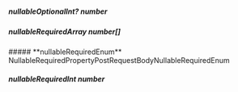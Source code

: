 
##### **nullableOptionalInt?** number

##### **nullableRequiredArray** *number*[]

<Collapsible>
    ##### **nullableRequiredEnum** NullableRequiredPropertyPostRequestBodyNullableRequiredEnum
    <Collapsible.Break/>
    <NullableRequiredPropertyPostRequestBodyNullableRequiredEnum/>
</Collapsible>

##### **nullableRequiredInt** number

